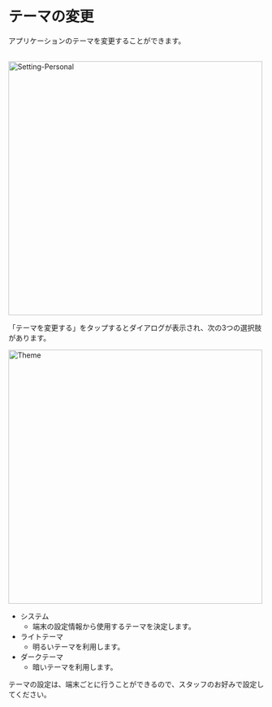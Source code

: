 # テーマの変更

アプリケーションのテーマを変更することができます。<br></br>

<Image src="/assets/setting/setting-personal.png" alt="Setting-Personal" height="500" />

「テーマを変更する」をタップするとダイアログが表示され、次の3つの選択肢があります。

<Image src="/assets/setting/theme/theme-dialog.png" alt="Theme" height="500" />

- システム
    - 端末の設定情報から使用するテーマを決定します。
- ライトテーマ
    - 明るいテーマを利用します。
- ダークテーマ
    - 暗いテーマを利用します。

<Info>テーマの設定は、端末ごとに行うことができるので、スタッフのお好みで設定してください。</Info>
